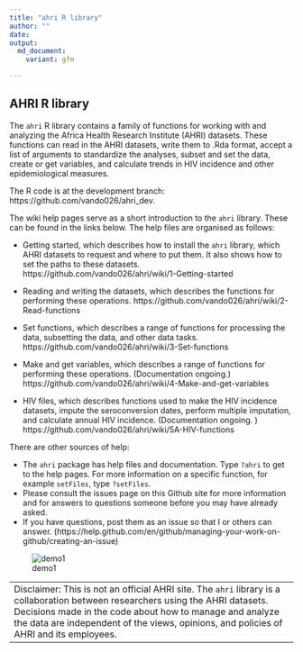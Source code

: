 ```yaml
---
title: "ahri R library"
author: ""
date: 
output: 
  md_document:
    variant: gfm

---
```


## AHRI R library

The `ahri` R library contains a family of functions for working with and analyzing the
Africa Health Research Institute (AHRI) datasets. These functions can read in the AHRI
datasets, write them to .Rda format, accept a list of arguments to standardize the analyses,
subset and set the data, create or get variables, and calculate trends in HIV incidence and other
epidemiological measures. 

The R code is at the development branch: https://github.com/vando026/ahri_dev.  

The wiki help pages serve as a short introduction to the `ahri` library. These can be
found in the links below. The help files are organised as follows:

- Getting started, which describes how to install the `ahri` library, which AHRI datasets
  to request and where to put them.  It also shows how to set the paths to these datasets.
  https://github.com/vando026/ahri/wiki/1-Getting-started

- Reading and writing the datasets, which describes the functions for performing these
  operations.  https://github.com/vando026/ahri/wiki/2-Read-functions

- Set functions, which describes a range of functions for processing the data, subsetting
  the data, and other data tasks. 
  https://github.com/vando026/ahri/wiki/3-Set-functions

- Make and get variables, which describes a range of functions for performing these
  operations. (Documentation ongoing.) https://github.com/vando026/ahri/wiki/4-Make-and-get-variables

- HIV files, which describes functions used to make the HIV incidence datasets, impute the
  seroconversion dates, perform multiple imputation, and calculate annual HIV incidence.
  (Documentation ongoing. )
  https://github.com/vando026/ahri/wiki/5A-HIV-functions

There are other sources of help:

- The `ahri` package has help files and documentation. Type `?ahri` to get to the help
  pages. For more information on a specific function, for example `setFiles`, type
  `?setFiles`.
- Please consult the issues page on this Github site for more information and for answers
  to questions someone before you may have already asked. 
- If you have questions, post them as an issue so that I or others can answer.
  (https://help.github.com/en/github/managing-your-work-on-github/creating-an-issue)


![demo1](demo.gif)

+---------------------------------------------------------------------------------------+
|Disclaimer: This is not an official AHRI site. The `ahri` library is a collaboration   |
|between researchers using the AHRI datasets.  Decisions made in the code about how to  |
|manage and analyze the data are independent of the views, opinions, and policies of    |
|AHRI and its employees.                                                                |
+---------------------------------------------------------------------------------------+
